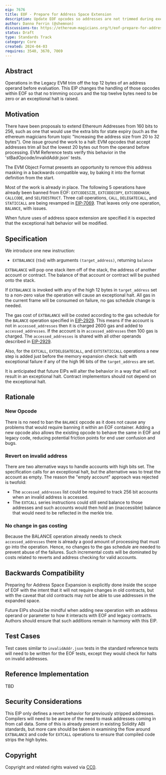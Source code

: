 ```yaml
---
eip: 7676
title: EOF - Prepare for Address Space Extension
description: Update EOF opcodes so addresses are not trimmed during execution
author: Danno Ferrin (@shemnon)
discussions-to: https://ethereum-magicians.org/t/eof-prepare-for-address-space-extension/19537
status: Draft
type: Standards Track
category: Core
created: 2024-04-03
requires: 3540, 3670, 7069
---
```


## Abstract

Operations in the Legacy EVM trim off the top 12 bytes of an address operand before evaluation. This
EIP changes the handling of those opcodes within EOF so that no trimming occurs and the top twelve
bytes need to be zero or an exceptional halt is raised.

## Motivation

There have been proposals to extend Ethereum Addresses from 160 bits to 256, such as one that would
use the extra bits for state expiry (such as the ethereum magicians forum topic "Increasing the
address size from 20 to 32 bytes"). One issue ground the work to a halt: EVM opcodes that accept
addresses trim all but the lowest 20 bytes out from the operand before processing. EVM Reference
tests verify this behavior in the 'stBadOpcode/invalidAddr.json' tests.

The EVM Object Format presents an opportunity to remove this address masking in a backwards
compatible way, by baking it into the format definition from the start.

Most of the work is already in place. The following 5 operations have already been banned from
EOF: `EXTCODESIZE`, `EXTCODECOPY`, `EXTCODEHASH`, `CALLCODE`, and `SELFDESTRUCT`. Three call
operations, `CALL`, `DELEGATECALL`, and `STATICCALL` are being revamped
in [EIP-7069](./eip-7069.md). That leaves only one operation, `BALANCE`, with issues.

When future uses of address space extension are specified it is expected that the exceptional halt
behavior will be modified.

## Specification

We introduce one new instruction:

- `EXTBALANCE` (`tbd`) with arguments `(target_address)`, returning `balance`

`EXTBALANCE` will pop one stack item off of the stack, the address of another account or contract.
The balance of that account or contract will be pushed onto the stack.

If `EXTBALANCE` is invoked with any of the high 12 bytes in `target_address` set to a non-zero value
the operation will cause an exceptional halt. All gas in the current frame will be consumed on
failure, no gas schedule change is needed.

The gas cost of `EXTBALANCE` will be costed according to the gas schedule for the `BALANCE`
operation specified in [EIP-2929](./eip-2929.md). This means if the account is not
in `accessed_addresses` then it is charged 2600 gas and added to `accessed_addresses`. If the
account is in `accessed_addresses` then 100 gas is charged. The `accessed_addresses` is shared with
all other operands described in [EIP-2929](./eip-2929).

Also, for the `EXTCALL`, `EXTDELEGATECALL`, and `EXTSTATICCALL` operations a new step is added just
before the memory expansion check: halt with exceptional failure if any of the high 96 bits of
the `target_address` are set.

It is anticipated that future EIPs will alter the behavior in a way that will not result in an
exceptional halt. Contract implementors should not depend on the exceptional halt.

## Rationale

### New Opcode

There is no need to ban the `BALANCE` opcode as it does not cause any problems that would require
banning it within an EOF container. Adding a new opcode also allows the existing opcode to behave
the same in EOF and legacy code, reducing potential friction points for end user confusion and bugs.

### Revert on invalid address

There are two alternative ways to handle accounts with high bits set. The specification calls for
an exceptional halt, but the alternative was to treat the account as empty. The reason the "empty
account" approach was rejected is twofold:

- The `accessed_addresses` list could be required to track 256 bit accounts when an invalid address
  is accessed.
- The `EXTCALL` series instructions could still send balance to those addresses and such accounts
  would then hold an (inaccessible) balance that would need to be reflected in the merkle trie.

### No change in gas costing

Because the BALANCE operation already needs to check `accessed_addresses` there is already a good
amount of processing that must go into the operation. Hence, no changes to the gas schedule are
needed to prevent abuse of the failures. Such incremental costs will be dominated by costs related
to reverts and address checking for valid accounts.

## Backwards Compatibility

Preparing for Address Space Expansion is explicitly done inside the scope of EOF with the intent
that it will not require changes in old contracts, but with the caveat that old contracts may not be
able to use addresses in the expanded space.

Future EIPs should be mindful when adding new operation with an address operand or parameter to how
it interacts with EOF and legacy contracts. Authors should ensure that such additions remain in
harmony with this EIP.

## Test Cases

Test cases similar to `invalidAddr.json`  tests in the standard reference tests will need to be
written for the EOF tests, except they would check for halts on invalid addresses.

## Reference Implementation

TBD <!-- TODO -->

## Security Considerations

This EIP only defines a revert behavior for previously stripped addresses. Compilers will need to be
aware of the need to mask addresses coming in from call data. Some of this is already present in
existing Solidity ABI standards, but more care should be taken in examining the flow
around `EXTBALANCE` and code for `EXTCALL` operations to ensure that compiled code strips the high
bytes.

## Copyright

Copyright and related rights waived via [CC0](../LICENSE.md).
